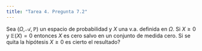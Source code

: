 ```yaml
---
title: "Tarea 4. Pregunta 7.2"
---
```


Sea $(\Omega,\mathscr{A},\mathbb{P})$ un espacio de probabilidad y $X$ una v.a. definida en $\Omega$. Si $X \geq 0$ y $\mathbb{E}(X) = 0$ entonces $X$ es cero salvo en un conjunto de medida cero. Si se quita la hipótesis $X \geq 0$ es cierto el resultado?

